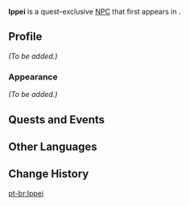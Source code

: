 {{Meta
|missing_NPC_profile  = yes
}}
{{Character Infobox
|type             = Quest NPC
|image            = NPC Ippei.png
|realname         = 
|region           = Inazuma
|location         = Inazuma
|affiliation      = Tenryou Commission
|title            = 
|voiceEN          = 
|voiceCN          = 
|voiceJP          = 
}}
'''Ippei''' {{Lang|ja=一平}} is a quest-exclusive [[NPC]] that first appears in {{Quest|Reflections of Mortality}}.
<!--
==Location==
<gallery>
NPC Location Ippei.png|Ippei's location
NPC Location Ippei Context.png|Additional context
</gallery>
-->
==Profile==
''(To be added.)''

===Appearance===
''(To be added.)''

==Quests and Events==
{{Quests and Events}}

==Other Languages==
{{Other Languages
|default_hidden = 1
|en      = Ippei
|zhs     = 一平
|zhs_rm  = Yīpíng
|zht     = 一平
|zht_rm  = Yīpíng
|ja      = 一平
|ja_rm   = Ippei
|ko      = 잇페이
|es      = Ippei
|fr      = Ippei
|ru      = Иппэй
|th      = Ippei
|vi      = Ippei
|de      = Ippei
|id      = Ippei
|pt      = Ippei
|tr      = Ippei
|it      = Ippei
}}

==Change History==
{{Change History|2.1}}

[[pt-br:Ippei]]